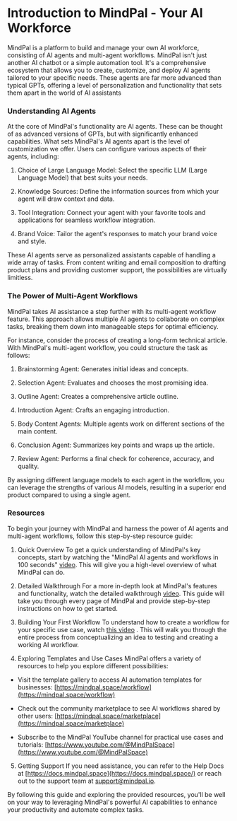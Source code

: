 # Introduction to MindPal - Your AI Workforce

MindPal is a platform to build and manage your own AI workforce, consisting of AI agents and multi-agent workflows. MindPal isn't just another AI chatbot or a simple automation tool. It's a comprehensive ecosystem that allows you to create, customize, and deploy AI agents tailored to your specific needs. These agents are far more advanced than typical GPTs, offering a level of personalization and functionality that sets them apart in the world of AI assistants

### **Understanding AI Agents**

At the core of MindPal's functionality are AI agents. These can be thought of as advanced versions of GPTs, but with significantly enhanced capabilities. What sets MindPal's AI agents apart is the level of customization we offer. Users can configure various aspects of their agents, including:

1.  Choice of Large Language Model: Select the specific LLM (Large Language Model) that best suits your needs.
    
2.  Knowledge Sources: Define the information sources from which your agent will draw context and data.
    
3.  Tool Integration: Connect your agent with your favorite tools and applications for seamless workflow integration.

4.  Brand Voice: Tailor the agent's responses to match your brand voice and style.

These AI agents serve as personalized assistants capable of handling a wide array of tasks. From content writing and email composition to drafting product plans and providing customer support, the possibilities are virtually limitless.

### **The Power of Multi-Agent Workflows**

MindPal takes AI assistance a step further with its multi-agent workflow feature. This approach allows multiple AI agents to collaborate on complex tasks, breaking them down into manageable steps for optimal efficiency.

For instance, consider the process of creating a long-form technical article. With MindPal's multi-agent workflow, you could structure the task as follows:

1.  Brainstorming Agent: Generates initial ideas and concepts.
    
2.  Selection Agent: Evaluates and chooses the most promising idea.
    
3.  Outline Agent: Creates a comprehensive article outline.
    
4.  Introduction Agent: Crafts an engaging introduction.
    
5.  Body Content Agents: Multiple agents work on different sections of the main content.
    
6.  Conclusion Agent: Summarizes key points and wraps up the article.
    
7.  Review Agent: Performs a final check for coherence, accuracy, and quality.
    

By assigning different language models to each agent in the workflow, you can leverage the strengths of various AI models, resulting in a superior end product compared to using a single agent.

### **Resources**

To begin your journey with MindPal and harness the power of AI agents and multi-agent workflows, follow this step-by-step resource guide:


1.  Quick Overview To get a quick understanding of MindPal's key concepts, start by watching the "MindPal AI agents and workflows in 100 seconds" [video](https://www.youtube.com/watch?v=FH87l-A4mdo). This will give you a high-level overview of what MindPal can do.
    
2.  Detailed Walkthrough For a more in-depth look at MindPal's features and functionality, watch the detailed walkthrough [video](https://www.youtube.com/watch?v=IY2Hze0-tWs). This guide will take you through every page of MindPal and provide step-by-step instructions on how to get started.
    
3.  Building Your First Workflow To understand how to create a workflow for your specific use case, watch [this video](https://www.youtube.com/watch?v=AQvcvucpfdU) . This will walk you through the entire process from conceptualizing an idea to testing and creating a working AI workflow.
    
4.  Exploring Templates and Use Cases MindPal offers a variety of resources to help you explore different possibilities:
    

*   Visit the template gallery to access AI automation templates for businesses: [https://mindpal.space/workflow](https://mindpal.space/workflow)
    
*   Check out the community marketplace to see AI workflows shared by other users: [https://mindpal.space/marketplace](https://mindpal.space/marketplace)
    
*   Subscribe to the MindPal YouTube channel for practical use cases and tutorials: [https://www.youtube.com/@MindPalSpace](https://www.youtube.com/@MindPalSpace)
    
5.  Getting Support If you need assistance, you can refer to the Help Docs at [https://docs.mindpal.space](https://docs.mindpal.space/) or reach out to the support team at [support@mindpal.io](mailto:support@mindpal.io).
        

By following this guide and exploring the provided resources, you'll be well on your way to leveraging MindPal's powerful AI capabilities to enhance your productivity and automate complex tasks.



<PageFooter />
